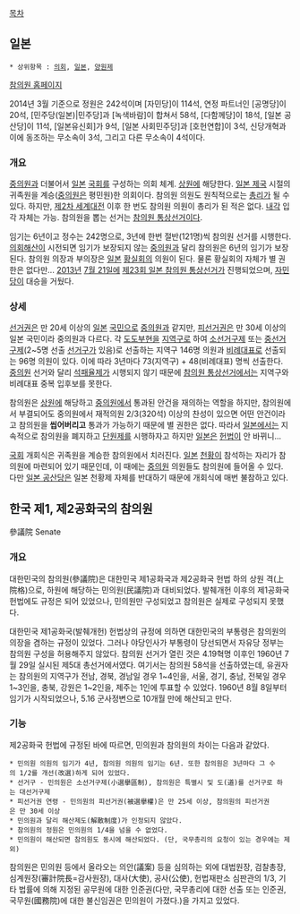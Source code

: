 [[목차]]
== 일본 ==
 * 상위항목 : [[의회]], [[일본]], [[양원제]]

{{{+1 參議院(さんぎいん) / House of Councillors }}}

[http://www.sangiin.go.jp/ 참의원 홈페이지]

2014년 3월 기준으로 정원은 242석이며 [자민당]이 114석, 연정 파트너인 [공명당]이 20석, [민주당(일본)|민주당]과 [녹색바람]이 합쳐서 58석, [다함께당]이 18석, [일본 공산당]이 11석, [일본유신회]가 9석, [일본 사회민주당]과 [호헌연합]이 3석, 신당개혁과 이에 동조하는 무소속이 3석, 그리고 다른 무소속이 4석이다.
=== 개요 ===
[[중의원]]과 더불어서 [[일본]] [[국회]]를 구성하는 의회 체계. [[상원]]에 해당한다. [[일본 제국]] 시절의 귀족원을 계승([[중의원]]은 평민원)한 의회이다. 참의원 의원도 원칙적으로는 [[총리]]가 될 수 있다. 하지만, [[제2차 세계대전]] 이후 한 번도 참의원 의원이 총리가 된 적은 없다. [[내각]] 입각 자체는 가능. 참의원을 뽑는 선거는 [[참의원 통상선거]]이다. 

임기는 6년이고 정수는 242명으로, 3년에 한번 절반(121명)씩 참의원 선거를 시행한다. [[의회해산]]이 시전되면 임기가 보장되지 않는 [[중의원]]과 달리 참의원은 6년의 임기가 보장된다. 참의원 의장과 부의장은 [[일본]] [[황실회의]] 의원이 된다. 물론 황실회의 자체가 별 권한은 없다만... [[2013년]] [[7월 21일]]에 [[제23회 일본 참의원 통상선거]]가 진행되었으며, [[자민당]]이 대승을 거뒀다.

=== 상세 ===
[[선거권]]은 만 20세 이상의 [[일본]] [[국민]]으로 [[중의원]]과 같지만, [[피선거권]]은 만 30세 이상의 일본 국민이라 중의원과 다르다. 각 [[도도부현]]을 [[지역구]]로 하여 [[소선거구제]] 또는 [[중선거구제]](2~5명 선출 [[선거구]]가 있음)로 선출하는 지역구 146명 의원과 [[비례대표]]로 선출되는 96명 의원이 있다. 이에 따라 3년마다 73(지역구) + 48(비례대표) 명씩 선출한다. [[중의원]] 선거와 달리 [[석패율제]]가 시행되지 않기 때문에 [[참의원 통상선거]]에서는 지역구와 비례대표 중복 입후보를 못한다.

참의원은 [[상원]]에 해당하고 [[중의원]]에서 통과된 안건을 재의하는 역할을 하지만, 참의원에서 부결되어도 중의원에서 재적의원 2/3(320석) 이상의 찬성이 있으면 어떤 안건이라고 참의원을 '''씹어버리고''' 통과가 가능하기 때문에 별 권한은 없다. 따라서 [[일본]]에서는 지속적으로 참의원을 폐지하고 [[단원제]]를 시행하자고 하지만 [[일본]]은 [[헌법]]이 안 바뀌니...

[[국회]] 개회식은 귀족원을 계승한 참의원에서 치러진다. [[일본]] [[천황]]이 참석하는 자리가 참의원에 마련되어 있기 때문인데, 이 때에는 [[중의원]] 의원들도 참의원에 들어올 수 있다. 다만 [[일본 공산당]]은 일본 천황제 자체를 반대하기 때문에 개회식에 매번 불참하고 있다.

== 한국 제1, 제2공화국의 참의원 ==
參議院
Senate

=== 개요 ===
대한민국의 참의원(參議院)은 대한민국 제1공화국과 제2공화국 헌법 하의 상원 격(上院格)으로, 하원에 해당하는 민의원(民議院)과 대비되었다. 발췌개헌 이후의 제1공화국 헌법에도 규정은 되어 있었으나, 민의원만 구성되었고 참의원은 실제로 구성되지 못했다.

대한민국 제1공화국(발췌개헌) 헌법상의 규정에 의하면 대한민국의 부통령은 참의원의 의장을 겸하는 규정이 있었다. 그러나 야당인사가 부통령이 당선되면서 자유당 정부는 참의원 구성을 허용해주지 않았다. 참의원 선거가 열린 것은 4.19혁명 이후인 1960년 7월 29일 실시된 제5대 총선거에서였다. 여기서는 참의원 58석을 선출하였는데, 유권자는 참의원의 지역구가 전남, 경북, 경남일 경우 1~4인을, 서울, 경기, 충남, 전북일 경우 1~3인을, 충북, 강원은 1~2인을, 제주는 1인에 투표할 수 있었다. 1960년 8월 8일부터 임기가 시작되었으나, 5.16 군사정변으로 10개월 만에 해산되고 만다. 

=== 기능 ===
제2공화국 헌법에 규정된 바에 따르면, 민의원과 참의원의 차이는 다음과 같았다.

 * 민의원 의원의 임기가 4년, 참의원 의원의 임기는 6년. 또한 참의원은 3년마다 그 수의 1/2를 개선(改選)하게 되어 있었다.
 * 선거구 - 민의원은 소선거구제(小選擧區制), 참의원은 특별시 및 도(道)를 선거구로 하는 대선거구제
 * 피선거권 연령 - 민의원의 피선거권(被選擧權)은 만 25세 이상, 참의원의 피선거권은 만 30세 이상
 * 민의원과 달리 해산제도(解散制度)가 인정되지 않았다.
 * 참의원의 정원은 민의원의 1/4을 넘을 수 없었다.
 * 민의원이 해산되면 참의원도 동시에 해산되었다. (단, 국무총리의 요청이 있는 경우에는 제외)

참의원은 민의원 등에서 올라오는 의안(議案) 등을 심의하는 외에 대법원장, 검찰총장, 심계원장(審計院長=감사원장), 대사(大使), 공사(公使), 헌법재판소 심판관의 1/3, 기타 법률에 의해 지정된 공무원에 대한 인준권(다만, 국무총리에 대한 선출 또는 인준권, 국무원(國務院)에 대한 불신임권은 민의원이 가졌다.)을 가지고 있었다.
